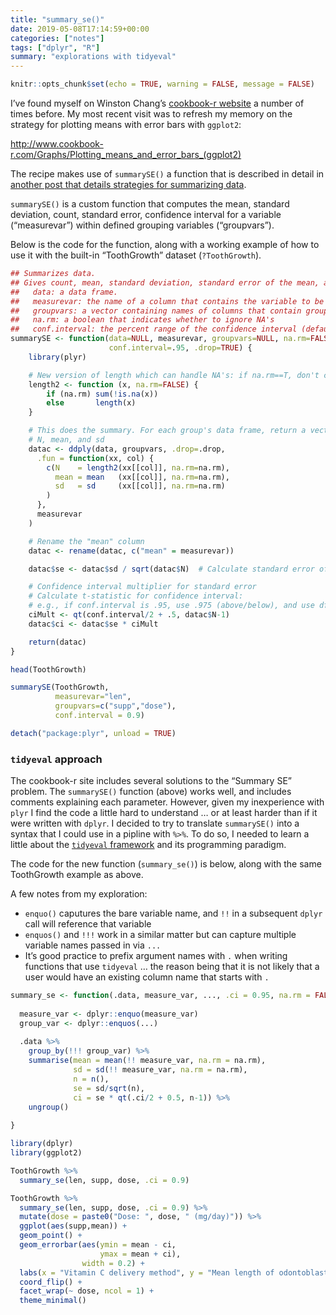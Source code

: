 ```yaml
---
title: "summary_se()"
date: 2019-05-08T17:14:59+00:00
categories: ["notes"]
tags: ["dplyr", "R"]
summary: "explorations with tidyeval"
---
```


```r
knitr::opts_chunk$set(echo = TRUE, warning = FALSE, message = FALSE)
```

I've found myself on Winston Chang's [cookbook-r website](http://www.cookbook-r.com/) a number of times before. My most recent visit was to refresh my memory on the strategy for plotting means with error bars with `ggplot2`:

<http://www.cookbook-r.com/Graphs/Plotting_means_and_error_bars_(ggplot2)>

The recipe makes use of `summarySE()` a function that is described in detail in [another post that details strategies for summarizing data](http://www.cookbook-r.com/Manipulating_data/Summarizing_data/).

`summarySE()` is a custom function that computes the mean, standard deviation, count, standard error, confidence interval for a variable ("measurevar") within defined grouping variables ("groupvars").

Below is the code for the function, along with a working example of how to use it with the built-in "ToothGrowth" dataset (`?ToothGrowth`).

```r
## Summarizes data.
## Gives count, mean, standard deviation, standard error of the mean, and confidence interval (default 95%).
##   data: a data frame.
##   measurevar: the name of a column that contains the variable to be summariezed
##   groupvars: a vector containing names of columns that contain grouping variables
##   na.rm: a boolean that indicates whether to ignore NA's
##   conf.interval: the percent range of the confidence interval (default is 95%)
summarySE <- function(data=NULL, measurevar, groupvars=NULL, na.rm=FALSE,
                      conf.interval=.95, .drop=TRUE) {
    library(plyr)

    # New version of length which can handle NA's: if na.rm==T, don't count them
    length2 <- function (x, na.rm=FALSE) {
        if (na.rm) sum(!is.na(x))
        else       length(x)
    }

    # This does the summary. For each group's data frame, return a vector with
    # N, mean, and sd
    datac <- ddply(data, groupvars, .drop=.drop,
      .fun = function(xx, col) {
        c(N    = length2(xx[[col]], na.rm=na.rm),
          mean = mean   (xx[[col]], na.rm=na.rm),
          sd   = sd     (xx[[col]], na.rm=na.rm)
        )
      },
      measurevar
    )

    # Rename the "mean" column    
    datac <- rename(datac, c("mean" = measurevar))

    datac$se <- datac$sd / sqrt(datac$N)  # Calculate standard error of the mean

    # Confidence interval multiplier for standard error
    # Calculate t-statistic for confidence interval: 
    # e.g., if conf.interval is .95, use .975 (above/below), and use df=N-1
    ciMult <- qt(conf.interval/2 + .5, datac$N-1)
    datac$ci <- datac$se * ciMult

    return(datac)
}
```

```r
head(ToothGrowth)

summarySE(ToothGrowth, 
          measurevar="len", 
          groupvars=c("supp","dose"),
          conf.interval = 0.9)
```


```r
detach("package:plyr", unload = TRUE)
```

### `tidyeval` approach

The cookbook-r site includes several solutions to the "Summary SE" problem. The `summarySE()` function (above) works well, and includes comments explaining each parameter. However, given my inexperience with `plyr` I find the code a little hard to understand ... or at least harder than if it were written with `dplyr`. I decided to try to translate `summarySE()` into a syntax that I could use in a pipline with `%>%`. To do so, I needed to learn a little about the [`tidyeval` framework](https://tidyeval.tidyverse.org/) and its programming paradigm.

The code for the new function (`summary_se()`) is below, along with the same ToothGrowth example as above.

A few notes from my exploration:

- `enquo()` caputures the bare variable name, and `!!` in a subsequent `dplyr` call will reference that variable
- `enquos()` and `!!!` work in a similar matter but can capture multiple variable names passed in via `...`
- It's good practice to prefix argument names with `.` when writing functions that use `tidyeval` ... the reason being that it is not likely that a user would have an existing column name that starts with `.`

```r
summary_se <- function(.data, measure_var, ..., .ci = 0.95, na.rm = FALSE) {
  
  measure_var <- dplyr::enquo(measure_var)
  group_var <- dplyr::enquos(...)
  
  .data %>%
    group_by(!!! group_var) %>%
    summarise(mean = mean(!! measure_var, na.rm = na.rm),
              sd = sd(!! measure_var, na.rm = na.rm),
              n = n(),
              se = sd/sqrt(n),
              ci = se * qt(.ci/2 + 0.5, n-1)) %>%
    ungroup()
  
}
```

```r
library(dplyr)
library(ggplot2)

ToothGrowth %>%
  summary_se(len, supp, dose, .ci = 0.9)
```

```r
ToothGrowth %>%
  summary_se(len, supp, dose, .ci = 0.9) %>%
  mutate(dose = paste0("Dose: ", dose, " (mg/day)")) %>%
  ggplot(aes(supp,mean)) +
  geom_point() +
  geom_errorbar(aes(ymin = mean - ci, 
                    ymax = mean + ci),
                width = 0.2) +
  labs(x = "Vitamin C delivery method", y = "Mean length of odontoblasts (95% CI)") +
  coord_flip() +
  facet_wrap(~ dose, ncol = 1) +
  theme_minimal()
```


